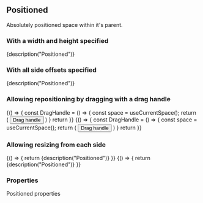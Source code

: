 
<CommonHeader />

<Meta title="Components/Positioned" component={Positioned} />

## Positioned

Absolutely positioned space within it's parent.

### With a width and height specified

<Preview>
	<Story name="With size">
		<ViewPort>
			<Positioned style={green} left={200} top={200} width={400} height={300}>
				{description("Positioned")}
			</Positioned>
		</ViewPort>
	</Story>
</Preview>

### With all side offsets specified

<Preview>
	<Story name="Without size">
		<ViewPort>
			<Positioned style={green} left={200} top={200} right={200} bottom={200} trackSize={true}>
				{description("Positioned")}
			</Positioned>
		</ViewPort>
	</Story>
</Preview>

### Allowing repositioning by dragging with a drag handle

<Preview>
	<Story name="With drag handle (width/height specified)">
		{() => {
			const DragHandle = () => {
				const space = useCurrentSpace();
				return (
					<Centered>
						<button onMouseDown={space.startMouseDrag} onTouchStart={space.startTouchDrag}>
							Drag handle
						</button>
					</Centered>
				)
			}
			return <ViewPort>
				<Positioned style={green} left={200} top={200} width={400} height={300} trackSize={true} resizable={[ ResizeType.Left, ResizeType.Top, ResizeType.Bottom, ResizeType.Right ]}>
					<DragHandle />
				</Positioned>
			</ViewPort>
		}}
	</Story>
</Preview>

<Preview>
	<Story name="With drag handle (top/right/bottom/left specified)">
		{() => {
			const DragHandle = () => {
				const space = useCurrentSpace();
				return (
					<Centered>
						<button onMouseDown={space.startMouseDrag} onTouchStart={space.startTouchDrag}>
							Drag handle
						</button>
					</Centered>
				)
			}
			return <ViewPort>
				<Positioned style={green} left={200} top={200} right={200} bottom={200} trackSize={true} resizable={[ ResizeType.Left, ResizeType.Top, ResizeType.Bottom, ResizeType.Right ]}>
					<DragHandle />
				</Positioned>
			</ViewPort>
		}}
	</Story>
</Preview>

### Allowing resizing from each side

<Preview>
	<Story name="With resize handles (width/height specified)">
		{() => {
			return <ViewPort>
				<Positioned style={green} left={200} top={200} width={400} height={300} trackSize={true} resizable={[ ResizeType.Left, ResizeType.Top, ResizeType.Bottom, ResizeType.Right ]}>
					{description("Positioned")}
				</Positioned>
			</ViewPort>
		}}
	</Story>
</Preview>

<Preview>
	<Story name="With resize handles (top/right/bottom/left specified)">
		{() => {
			return <ViewPort>
				<Positioned style={green} left={200} top={200} right={200} bottom={200} trackSize={true} resizable={[ ResizeType.Left, ResizeType.Top, ResizeType.Bottom, ResizeType.Right ]}>
					{description("Positioned")}
				</Positioned>
			</ViewPort>
		}}
	</Story>
</Preview>

### Properties

<Story name="Properties">
	<PropsTable>
		<PropsHeader>Positioned properties</PropsHeader>
		<Prop name="bottom" type="number | string" description="Bottom offset from edge of parent space." />
		<Prop name="left" type="number | string" description="Left offset from edge of parent space." />
		<Prop name="right" type="number | string" description="Right offset from edge of parent space." />
		<Prop name="top" type="number | string" description="Top offset from edge of parent space." />
		<Prop name="width" type="number | string" description="Width of space" />
		<Prop name="height" type="number | string" description="Height of space" />
		<StandardProps />
	</PropsTable>
</Story>